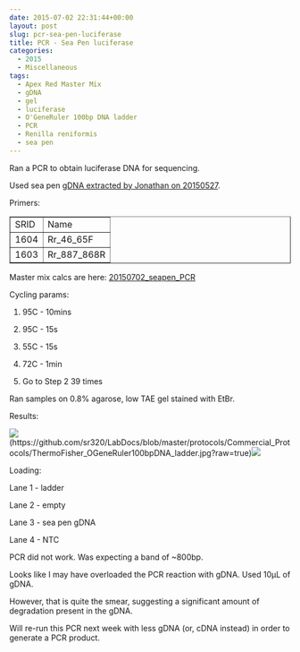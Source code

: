 ```yaml
---
date: 2015-07-02 22:31:44+00:00
layout: post
slug: pcr-sea-pen-luciferase
title: PCR - Sea Pen luciferase
categories:
  - 2015
  - Miscellaneous
tags:
  - Apex Red Master Mix
  - gDNA
  - gel
  - luciferase
  - O'GeneRuler 100bp DNA ladder
  - PCR
  - Renilla reniformis
  - sea pen
---
```


Ran a PCR to obtain luciferase DNA for sequencing.

Used sea pen [gDNA extracted by Jonathan on 20150527](https://jda26.blogspot.com/2015/05/05272015-started-dna-extraction-on.html).

Primers:

<table cellpadding="0" cellspacing="0" border="1" dir="ltr" > 
<tbody >
<tr >

<td data-sheets-value="[null,3,null,1604]" >SRID
</td>

<td data-sheets-value="[null,2,"Rr_46_65F"]" >Name
</td>
</tr>
<tr >

<td data-sheets-value="[null,3,null,1604]" >1604
</td>

<td data-sheets-value="[null,2,"Rr_46_65F"]" >Rr_46_65F
</td>
</tr>
<tr >

<td data-sheets-value="[null,3,null,1603]" >1603
</td>

<td data-sheets-value="[null,2,"Rr_887_868R"]" >Rr_887_868R
</td>
</tr>
</tbody>
</table>

Master mix calcs are here: [20150702_seapen_PCR](20150702_seapen_PCR_calcs)

Cycling params:





  1. 95C - 10mins


  2. 95C - 15s


  3. 55C - 15s


  4. 72C - 1min


  5. Go to Step 2 39 times





Ran samples on 0.8% agarose, low TAE gel stained with EtBr.

Results:





![](https://github.com/sr320/LabDocs/blob/master/protocols/Commercial_Protocols/ThermoFisher_OGeneRuler100bpDNA_ladder.jpg?raw=true)(https://github.com/sr320/LabDocs/blob/master/protocols/Commercial_Protocols/ThermoFisher_OGeneRuler100bpDNA_ladder.jpg?raw=true)[![](http://eagle.fish.washington.edu/Arabidopsis/20150702_seapen_PCR_gel.jpeg)](http://eagle.fish.washington.edu/Arabidopsis/20150702_seapen_PCR_gel.jpeg)

Loading:

Lane 1 - ladder

Lane 2 - empty

Lane 3 - sea pen gDNA

Lane 4 - NTC



PCR did not work. Was expecting a band of ~800bp.

Looks like I may have overloaded the PCR reaction with gDNA. Used 10μL of gDNA.

However, that is quite the smear, suggesting a significant amount of degradation present in the gDNA.

Will re-run this PCR next week with less gDNA (or, cDNA instead) in order to generate a PCR product.
